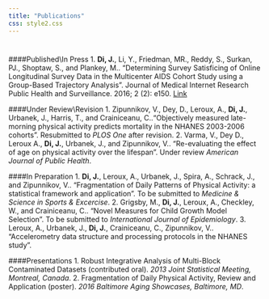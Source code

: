 ```yaml
---
title: "Publications"
css: style2.css
---
```


#

#

####Published\\In Press
1.  __Di, J.__, Li, Y., Friedman, MR., Reddy, S., Surkan, PJ., Shoptaw, S., and Plankey, M.. “Determining Survey Satisficing of Online Longitudinal Survey Data in the Multicenter AIDS Cohort Study using a Group-Based Trajectory Analysis”. Journal of Medical Internet Research Public Health and Surveillance. 2016; 2 (2): e150. [Link](https://www.ncbi.nlm.nih.gov/pubmed/27503107)  


####Under Review\\Revision
1. Zipunnikov, V., Dey, D., Leroux, A., __Di, J.__, Urbanek, J., Harris, T., and Crainiceanu, C..“Objectively measured late-morning physical activity predicts mortality in the NHANES 2003-2006 cohorts”. Resubmitted to _PLOS One_ after revision.
2. Varma, V., Dey D., Leroux A., __Di, J.__, Urbanek, J., and Zipunnikov, V.. "Re-evaluating the effect of age on physical activity over the lifespan". Under review _American Journal of Public Health_.

####In Preparation
1. __Di, J.__, Leroux, A., Urbanek, J., Spira, A., Schrack, J., and Zipunnikov, V.. “Fragmentation of Daily Patterns of Physical Activity: a statistical framework and application”. To be submitted to _Medicine & Science in Sports & Excercise_.
2. Grigsby, M., __Di, J.__, Leroux, A., Checkley, W., and Crainiceanu, C.. “Novel Measures for Child Growth Model Selection”. To be submitted to _International Journal of Epidemiology_.
3. Leroux, A., Urbanek, J., __Di, J.__, Crainiceanu, C., Zipunnikov, V.. "Accelerometry data structure and processing protocols in the NHANES study". 

####Presentations
1. Robust Integrative Analysis of Multi-Block Contaminated Datasets (contributed oral). _2013 Joint Statistical Meeting, Montreal, Canada_. 
2. Fragmentation of Daily Physical Activity, Review and Application (poster). _2016 Baltimore Aging Showcases, Baltimore, MD_.
